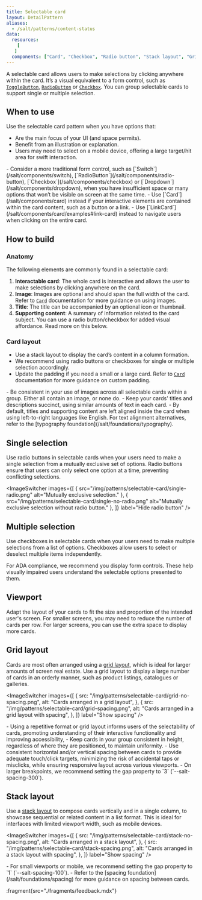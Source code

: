 ```yaml
---
title: Selectable card
layout: DetailPattern
aliases:
  - /salt/patterns/content-status
data:
  resources:
    [
   ]
  components: ["Card", "Checkbox", "Radio button", "Stack layout", "Grid layout"]
---
```


A selectable card allows users to make selections by clicking anywhere within the card. It’s a visual equivalent to a form control, such as [`ToggleButton`](salt/components/toggle-button), [`RadioButton`](/salt/components/radio-button) or [`Checkbox`](/salt/components/checkbox). You can group selectable cards to support single or multiple selection.

<Diagram
  src="/img/patterns/selectable-card/selectable-card.png"
  alt="Example showing a series of selectable cards."
/>

## When to use

Use the selectable card pattern when you have options that:
- Are the main focus of your UI (and space permits).
- Benefit from an illustration or explanation.
- Users may need to select on a mobile device, offering a large target/hit area for swift interaction.

<ExampleContainer type="positive" customPillText="Best practices">
- Consider a more traditional form control, such as [`Switch`](/salt/components/switch), [`RadioButton`](/salt/components/radio-button), [`Checkbox`](/salt/components/checkbox) or [`Dropdown`](/salt/components/dropdown), when you have insufficient space or many options that won’t be visible on screen at the same time.
- Use [`Card`](/salt/components/card) instead if your interactive elements are contained within the card content, such as a button or a link.
- Use [`LinkCard`](/salt/components/card/examples#link-card) instead to navigate users when clicking on the entire card.
</ExampleContainer>

## How to build

### Anatomy

The following elements are commonly found in a selectable card:

1. **Interactable card**: The whole card is interactive and allows the user to make selections by clicking anywhere on the card.
2. **Image**: Images are optional and should span the full width of the card. Refer to [`Card`](/salt/components/card) documentation for more guidance on using images.
3. **Title**: The title can be accompanied by an optional icon or thumbnail.
4. **Supporting content**: A summary of information related to the card subject. You can use a radio button/checkbox for added visual affordance. Read more on this below.

<Diagram
  src="/img/patterns/selectable-card/anatomy.png"
  alt="Selectable card using a title, an image and radio button."
  border
/>

### Card layout

- Use a stack layout to display the card’s content in a column formation.
- We recommend using radio buttons or checkboxes for single or multiple selection accordingly.
- Update the padding if you need a small or a large card. Refer to [`Card`](/salt/components/card) documentation for more guidance on custom padding.

<Diagram
  src="/img/patterns/selectable-card/layout-spacing.png"
  alt="Showing spacing tokens applied to a regular size selectable card."
/>

<ExampleContainer type="positive" customPillText="Best practices">
- Be consistent in your use of images across all selectable cards within a group. Either all contain an image, or none do.
- Keep your cards' titles and descriptions succinct, using similar amounts of text in each card.
- By default, titles and supporting content are left aligned inside the card when using left-to-right languages like English. For text alignment alternatives, refer to the [typography foundation](/salt/foundations/typography).
</ExampleContainer>

## Single selection

Use radio buttons in selectable cards when your users need to make a single selection from a mutually exclusive set of options. Radio buttons ensure that users can only select one option at a time, preventing conflicting selections.

<ImageSwitcher
  images={[
    {
  src="/img/patterns/selectable-card/single-radio.png"
  alt="Mutually exclusive selection."
    },
    {
  src="/img/patterns/selectable-card/single-no-radio.png"
  alt="Mutually exclusive selection without radio button."
    },
  ]}
  label="Hide radio button"
/>

## Multiple selection

Use checkboxes in selectable cards when your users need to make multiple selections from a list of options. Checkboxes allow users to select or deselect multiple items independently.

<Diagram
  src="/img/patterns/selectable-card/multiple.png"
  alt="Multiple selection."
/>

<ExampleContainer type="positive" customPillText="Best practices">
For ADA compliance, we recommend you display form controls. These help visually impaired users understand the selectable options presented to them.
</ExampleContainer>

## Viewport

Adapt the layout of your cards to fit the size and proportion of the intended user's screen. For smaller screens, you may need to reduce the number of cards per row. For larger screens, you can use the extra space to display more cards.

## Grid layout

Cards are most often arranged using a [grid layout](/salt/components/grid-layout), which is ideal for larger amounts of screen real estate. Use a grid layout to display a large number of cards in an orderly manner, such as product listings, catalogues or galleries.

<ImageSwitcher
  images={[
    {
      src: "/img/patterns/selectable-card/grid-no-spacing.png",
      alt: "Cards arranged in a grid layout",
    },
    {
      src: "/img/patterns/selectable-card/grid-spacing.png",
      alt: "Cards arranged in a grid layout with spacing",
    },
  ]}
  label="Show spacing"
/>

<ExampleContainer type="positive" customPillText="Best practices">
- Using a repetitive format or grid layout informs users of the selectability of cards, promoting understanding of their interactive functionality and improving accessibility, 
- Keep cards in your group consistent in height, regardless of where they are positioned, to maintain uniformity.
- Use consistent horizontal and/or vertical spacing between cards to provide adequate touch/click targets, minimizing the risk of accidental taps or misclicks, while ensuring responsive layout across various viewports.
- On larger breakpoints, we recommend setting the gap property to `3` (`--salt-spacing-300`).
</ExampleContainer>

## Stack layout

Use a [stack layout](/salt/components/stack-layout) to compose cards vertically and in a single column, to showcase sequential or related content in a list format. This is ideal for interfaces with limited viewport width, such as mobile devices.

<ImageSwitcher
  images={[
    {
      src: "/img/patterns/selectable-card/stack-no-spacing.png",
      alt: "Cards arranged in a stack layout",
    },
    {
      src: "/img/patterns/selectable-card/stack-spacing.png",
      alt: "Cards arranged in a stack layout with spacing",
    },
  ]}
  label="Show spacing"
/>

<ExampleContainer type="positive" customPillText="Best practices">
- For small viewports or mobile, we recommend setting the gap property to `1` (`--salt-spacing-100`).
- Refer to the [spacing foundation](/salt/foundations/spacing) for more guidance on spacing between cards.
</ExampleContainer>

:fragment{src="./fragments/feedback.mdx"}